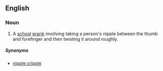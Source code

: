 ==English==

===Noun===
{{en-noun}}

# {{context|vulgar|slang|lang=en}} A [[school]] [[prank]] involving taking a person's nipple between the thumb and forefinger and then twisting it around roughly.

=====Synonyms=====
* [[nipple cripple]]